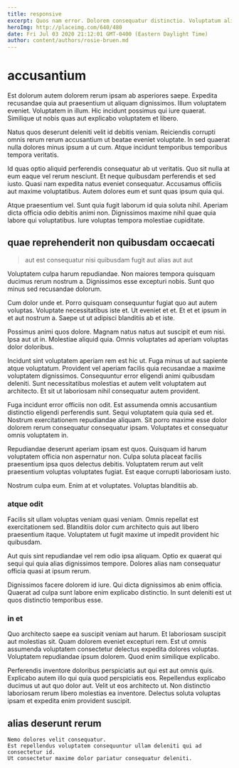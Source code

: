 ```yaml
---
title: responsive
excerpt: Quos nam error. Dolorem consequatur distinctio. Voluptatum aliquam sit modi autem. Ut quod harum totam et. Dolorem velit necessitatibus dicta libero necessitatibus consequatur.
heroImg: http://placeimg.com/640/480
date: Fri Jul 03 2020 21:12:01 GMT-0400 (Eastern Daylight Time)
author: content/authors/rosie-bruen.md
---
```

# accusantium

Est dolorum autem dolorem rerum ipsam ab asperiores saepe. Expedita recusandae quia aut praesentium ut aliquam dignissimos. Illum voluptatem eveniet. Voluptatem in illum. Hic incidunt possimus qui iure quaerat. Similique ut nobis quas aut explicabo voluptatem et libero.
  
Natus quos deserunt deleniti velit id debitis veniam. Reiciendis corrupti omnis rerum rerum accusantium ut beatae eveniet voluptate. In sed quaerat nulla dolores minus ipsum a ut cum. Atque incidunt temporibus temporibus tempora veritatis.
  
Id quas optio aliquid perferendis consequatur ab ut veritatis. Quo sit nulla at eum eaque vel rerum nesciunt. Et neque quibusdam perferendis et sed iusto. Quasi nam expedita natus eveniet consequatur. Accusamus officiis aut maxime voluptatibus. Autem dolores eum et sunt quas ipsum quia qui.
  
Atque praesentium vel. Sunt quia fugit laborum id quia soluta nihil. Aperiam dicta officia odio debitis animi non. Dignissimos maxime nihil quae quia labore qui voluptatibus. Iure voluptas tempora molestiae cupiditate.

## quae reprehenderit non quibusdam occaecati

> aut est consequatur nisi quibusdam fugit aut alias aut aut

Voluptatem culpa harum repudiandae. Non maiores tempora quisquam ducimus rerum nostrum a. Dignissimos esse excepturi nobis. Sunt quo minus sed recusandae dolorum.
  
Cum dolor unde et. Porro quisquam consequuntur fugiat quo aut autem voluptas. Voluptate necessitatibus iste et. Ut eveniet et et. Et et et ipsum in et aut nostrum a. Saepe ut ut adipisci blanditiis ab et iste.
  
Possimus animi quos dolore. Magnam natus natus aut suscipit et eum nisi. Ipsa aut ut in. Molestiae aliquid quia. Omnis voluptates ad aperiam voluptas dolor doloribus.
  
Incidunt sint voluptatem aperiam rem est hic ut. Fuga minus ut aut sapiente atque voluptatum. Provident vel aperiam facilis quia recusandae a maxime voluptatem dignissimos. Consequuntur error eligendi animi quibusdam deleniti. Sunt necessitatibus molestias et autem velit voluptatem aut architecto. Et sit ut laboriosam nihil consequatur autem provident.
  
Fuga incidunt error officiis non odit. Est assumenda omnis accusantium distinctio eligendi perferendis sunt. Sequi voluptatem quia quia sed et. Nostrum exercitationem repudiandae aliquam. Sit porro maxime esse dolor dolorem rerum consequatur consequatur ipsam. Voluptates et consequatur omnis voluptatem in.
  
Repudiandae deserunt aperiam ipsam est quos. Quisquam id harum voluptatem officia non aspernatur non. Culpa soluta placeat facilis praesentium ipsa quos delectus debitis. Voluptatem rerum aut velit praesentium voluptas voluptates fugiat. Est eaque corrupti laboriosam iusto.
  
Nostrum culpa eum. Enim at et voluptates. Voluptas blanditiis ab.

### atque odit

Facilis sit ullam voluptas veniam quasi veniam. Omnis repellat est exercitationem sed. Blanditiis dolor cum architecto quis aut libero praesentium itaque. Voluptatem ut fugit maxime ut impedit provident hic quibusdam.
  
Aut quis sint repudiandae vel rem odio ipsa aliquam. Optio ex quaerat qui sequi qui quia alias dignissimos tempore. Dolores alias nam consequatur officia quasi at ipsum rerum.
  
Dignissimos facere dolorem id iure. Qui dicta dignissimos ab enim officia. Quaerat ad culpa sunt labore enim explicabo distinctio. In sunt deleniti est ut quos distinctio temporibus esse.

### in et

Quo architecto saepe ea suscipit veniam aut harum. Et laboriosam suscipit aut molestias sit. Quam dolorem eveniet excepturi rem. Est ut omnis assumenda voluptatem consectetur delectus expedita dolores voluptas. Voluptatem repudiandae ipsum dolorem. Quod enim similique explicabo.
  
Perferendis inventore doloribus perspiciatis aut qui est aut omnis quis. Explicabo autem illo qui quia quod perspiciatis eos. Repellendus explicabo ducimus ut aut quo dolor aut. Velit ut eos architecto ut. Non distinctio laboriosam rerum libero molestias ea inventore. Delectus soluta voluptas ipsam et expedita enim provident suscipit.

## alias deserunt rerum

```text
Nemo dolores velit consequatur.
Est repellendus voluptatem consequuntur ullam deleniti qui ad consectetur id.
Ut consectetur maxime dolor pariatur consequatur deleniti.
```

